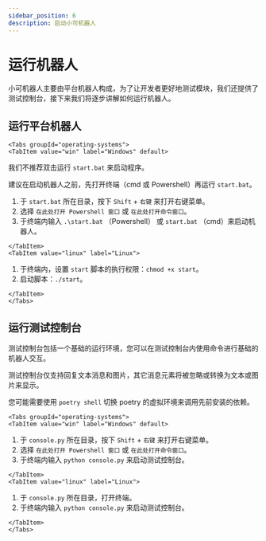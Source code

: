 ---
sidebar_position: 6
description: 启动小可机器人
---

# 运行机器人

小可机器人主要由平台机器人构成，为了让开发者更好地测试模块，我们还提供了测试控制台，接下来我们将逐步讲解如何运行机器人。

## 运行平台机器人

```mdx-code-block
<Tabs groupId="operating-systems">
<TabItem value="win" label="Windows" default>
```

我们不推荐双击运行 `start.bat` 来启动程序。

建议在启动机器人之前，先打开终端（cmd 或 Powershell）再运行 `start.bat`。

1. 于 `start.bat` 所在目录，按下 `Shift` + `右键` 来打开右键菜单。
2. 选择 `在此处打开 Powershell 窗口` 或 `在此处打开命令窗口`。
3. 于终端内输入 `.\start.bat` （Powershell） 或 `start.bat` （cmd）来启动机器人。

```mdx-code-block
</TabItem>
<TabItem value="linux" label="Linux">
```

1. 于终端内，设置 `start` 脚本的执行权限：`chmod +x start`。
2. 启动脚本：`./start`。

```mdx-code-block
</TabItem>
</Tabs>
```

## 运行测试控制台

测试控制台包括一个基础的运行环境，您可以在测试控制台内使用命令进行基础的机器人交互。

测试控制台仅支持回复文本消息和图片，其它消息元素将被忽略或转换为文本或图片来显示。

您可能需要使用 `poetry shell` 切换 poetry 的虚拟环境来调用先前安装的依赖。

```mdx-code-block
<Tabs groupId="operating-systems">
<TabItem value="win" label="Windows" default>
```

1. 于 `console.py` 所在目录，按下 `Shift` + `右键` 来打开右键菜单。
2. 选择 `在此处打开 Powershell 窗口` 或 `在此处打开命令窗口`。
3. 于终端内输入 `python console.py` 来启动测试控制台。

```mdx-code-block
</TabItem>
<TabItem value="linux" label="Linux">
```

1. 于 `console.py` 所在目录，打开终端。
2. 于终端内输入 `python console.py` 来启动测试控制台。

```mdx-code-block
</TabItem>
</Tabs>
```
